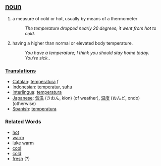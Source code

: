 == [[noun]] ==
#a measure of cold or hot, usually by means of a thermometer
#:''The temperature dropped nearly 20 degrees; it went from hot to cold''.
#having a higher than normal or elevated body temperature.
#:''You have a temperature; I think you should stay home today. You're sick.''.

=== [[Translation]]s ===
*[[Catalan]]: [[temperatura]] ''f''
*[[Indonesian]]: [[temperatur]], [[suhu]]
*[[Interlingua]]: [[temperatura]]
*[[Japanese]]: [[気温]] (きおん, kion) (of weather), [[温度]] (おんど, ondo) (otherwise)
*[[Spanish]]: [[temperatura]]

===Related Words===
*[[hot]]
*[[warm]]
*[[luke warm]]
*[[cool]]
*[[cold]]
*[[fresh]] (?)